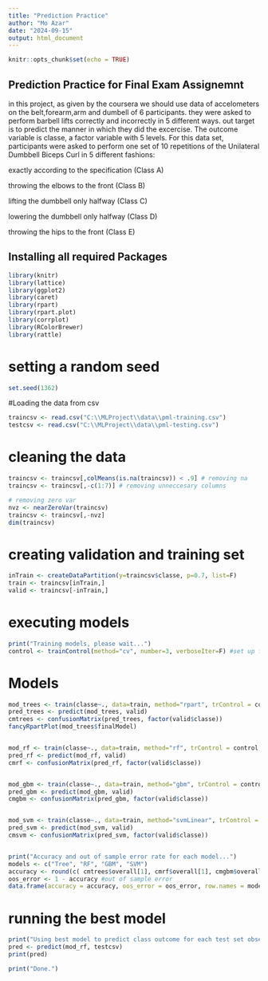 ---
title: "Prediction Practice"
author: "Mo Azar"
date: "2024-09-15"
output: html_document
---

```{r setup, include=FALSE}
knitr::opts_chunk$set(echo = TRUE)
```

## Prediction Practice for Final Exam Assignemnt

in this project, as given by the coursera we should use data of accelometers on the belt,forearm,arm and dumbell of 6 participants. they were asked to perform barbell lifts correctly and incorrectly in 5 different ways.
out target is to predict the manner in which they did the excercise. 
The outcome variable is classe, a factor variable with 5 levels. For this data set, participants were asked to perform one set of 10 repetitions of the Unilateral Dumbbell Biceps Curl in 5 different fashions:

exactly according to the specification (Class A)

throwing the elbows to the front (Class B)

lifting the dumbbell only halfway (Class C)

lowering the dumbbell only halfway (Class D)

throwing the hips to the front (Class E)

## Installing all required Packages
```{r Install Packages}
library(knitr)
library(lattice)
library(ggplot2)
library(caret)
library(rpart)
library(rpart.plot)
library(corrplot)
library(RColorBrewer)
library(rattle)
```
# setting a random seed
```{r set seed}
set.seed(1362)
```

#Loading the data from csv
```{r loading data}
traincsv <- read.csv("C:\\MLProject\\data\\pml-training.csv")
testcsv <- read.csv("C:\\MLProject\\data\\pml-testing.csv")
```
# cleaning the data
```{r cleaning data}
traincsv <- traincsv[,colMeans(is.na(traincsv)) < .9] # removing na
traincsv <- traincsv[,-c(1:7)] # removing unneccesary columns

# removing zero var
nvz <- nearZeroVar(traincsv)
traincsv <- traincsv[,-nvz]
dim(traincsv)
```

# creating validation and training set
```{r validating&test}
inTrain <- createDataPartition(y=traincsv$classe, p=0.7, list=F)
train <- traincsv[inTrain,]
valid <- traincsv[-inTrain,]
```
# executing models
```{r Executing models}
print("Training models, please wait...")
control <- trainControl(method="cv", number=3, verboseIter=F) #set up fixed training parameters
```
# Models
```{r Models}

mod_trees <- train(classe~., data=train, method="rpart", trControl = control, tuneLength = 5)
pred_trees <- predict(mod_trees, valid)
cmtrees <- confusionMatrix(pred_trees, factor(valid$classe))
fancyRpartPlot(mod_trees$finalModel)


mod_rf <- train(classe~., data=train, method="rf", trControl = control, tuneLength = 5)
pred_rf <- predict(mod_rf, valid)
cmrf <- confusionMatrix(pred_rf, factor(valid$classe))


mod_gbm <- train(classe~., data=train, method="gbm", trControl = control, tuneLength = 5, verbose = F)
pred_gbm <- predict(mod_gbm, valid)
cmgbm <- confusionMatrix(pred_gbm, factor(valid$classe))


mod_svm <- train(classe~., data=train, method="svmLinear", trControl = control, tuneLength = 5, verbose = F)
pred_svm <- predict(mod_svm, valid)
cmsvm <- confusionMatrix(pred_svm, factor(valid$classe))


print("Accuracy and out of sample error rate for each model...")
models <- c("Tree", "RF", "GBM", "SVM")
accuracy <- round(c( cmtrees$overall[1], cmrf$overall[1], cmgbm$overall[1], cmsvm$overall[1]),3) #accuracy
oos_error <- 1 - accuracy #out of sample error
data.frame(accuracy = accuracy, oos_error = oos_error, row.names = models)
```

# running the best model 
```{r run the best model }

print("Using best model to predict class outcome for each test set observation...")
pred <- predict(mod_rf, testcsv)
print(pred)

print("Done.")
```
